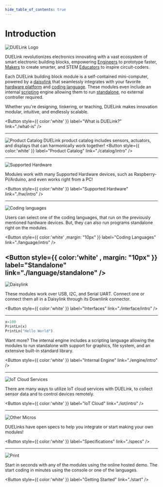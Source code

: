 ```yaml
---
hide_table_of_contents: true
---
```


# Introduction


<div style={{display: 'block',  justifyContent: 'center', alignItems: 'center', textAlign: 'center'}}>

![DUELink Logo](pathname:///img/duelinklogo.png)

DUELink revolutionizes electronics innovating with a vast ecosystem of smart electronic building blocks, empowering [Engineers](./engineers.mdx) to prototype faster, [Makers](./makers.mdx) to create smarter, and STEM [Educators](./educators.mdx) to inspire circuit-coders.

Each DUELink building block module is a self-contained mini-computer, powered by a [daisylink](./engine/daisylink) that seamlessly integrates with your favorite [hardware platform](./hw/intro) and [coding language](./language/intro). These modules even include an internal [scripting](./engine/scripting) engine allowing them to run [standalone](./language/standalone), no external controller required.

Whether you're designing, tinkering, or teaching, DUELink makes innovation modular, intuitive, and endlessly scalable.

<Button
  style={{ color:'white' }}
  label="What is DUELink?"  
  link="./what-is"
/>

---

![Product Catalog](pathname:///img/duelink-modules.png)
DUELink product catalog includes sensors, actuators, and displays that can harmonically work together!
<Button
  style={{ color:'white' }}
  label="Product Catalog"
  link="./catalog/intro"
/>

---

![Supported Hardware](pathname:///img/supported-hardware-jst.png)

Modules work with many Supported Hardware devices, such as Raspberry-Pi/Arduino, and even works right from a PC!

<Button
  style={{ color:'white' }}
  label="Supported Hardware"
  link="./hw/intro"
/>

---

![Coding languages](pathname:///img/languages.png)

Users can select one of the coding languages, that run on the previously mentioned hardware devices. But, they can also run programs standalone right on the modules.

<Button
  style={{ color:'white' ,margin: "10px" }}
  label="Coding Languages"
  link="./language/intro"
/>

<Button
  style={{ color:'white' , margin: "10px" }}
  label="Standalone"
  link="./language/standalone"
/>
---

![Daisylink](pathname:///img/daisylink.png)

These modules work over USB, I2C, and Serial UART. Connect one or connect them all in a Daisylink through its Downlink connector.


<Button
  style={{ color:'white' }}
  label="Interfaces"
  link="./interface/intro"
/>

---


```py
x=100
PrintLn(x)
PrintLn("Hello World")
```
Want more? The internal engine includes a scripting language allowing the modules to run standalone with support for graphics, file system, and an extensive built-in standard library.

<Button
  style={{ color:'white' }}
  label="Internal Engine"
  link="./engine/intro"
/>

---

![IoT Cloud Services](pathname:///img/iot-cloud.png)

There are many ways to utilize IoT cloud services with DUELink, to collect sensor data and to control devices remotely.

<Button
  style={{ color:'white' }}
  label="IoT Cloud"
  link="./iot/intro"
/>


---

![Other Micros](pathname:///img/duelink-hole-specs.png)

DUELinks have open specs to help you integrate or start making your own modules!

<Button
  style={{ color:'white' }}
  label="Specifications"
  link="./specs"
/>


---

![Print](pathname:///img/getting-started.png)

Start in seconds with any of the modules using the online hosted demo. The start coding in minutes using the console or one of the languages.

<Button
  style={{ color:'white' }}
  label="Getting Started"
  link="./start"
/>


</div>